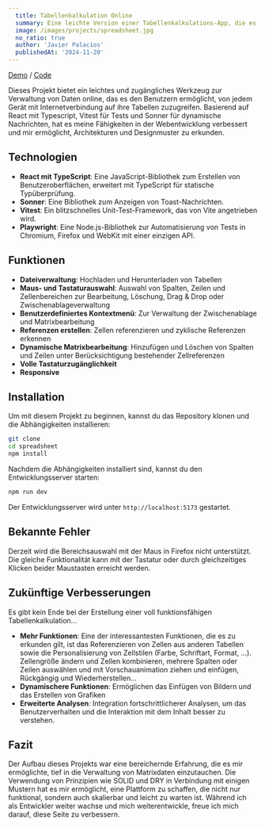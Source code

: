 ```yaml
---
  title: Tabellenkalkulation Online
  summary: Eine leichte Version einer Tabellenkalkulations-App, die es Benutzern ermöglicht, Tabellen online zu erstellen, zu bearbeiten und zu teilen.
  image: /images/projects/spreadsheet.jpg
  no_ratio: true
  author: 'Javier Palacios'
  publishedAt: '2024-11-20'
---
```


[Demo](https://helkyar-spreadsheet.vercel.app/) /
[Code](https://github.com/helkyar/spreadsheet)

Dieses Projekt bietet ein leichtes und zugängliches Werkzeug zur Verwaltung von
Daten online, das es den Benutzern ermöglicht, von jedem Gerät mit
Internetverbindung auf ihre Tabellen zuzugreifen. Basierend auf React mit
Typescript, Vitest für Tests und Sonner für dynamische Nachrichten, hat es meine
Fähigkeiten in der Webentwicklung verbessert und mir ermöglicht, Architekturen
und Designmuster zu erkunden.

## Technologien

- **React mit TypeScript**: Eine JavaScript-Bibliothek zum Erstellen von Benutzeroberflächen, erweitert mit TypeScript für statische Typüberprüfung.
- **Sonner**: Eine Bibliothek zum Anzeigen von Toast-Nachrichten.
- **Vitest**: Ein blitzschnelles Unit-Test-Framework, das von Vite angetrieben wird.
- **Playwright**: Eine Node.js-Bibliothek zur Automatisierung von Tests in Chromium, Firefox und WebKit mit einer einzigen API.

## Funktionen

- **Dateiverwaltung**: Hochladen und Herunterladen von Tabellen
- **Maus- und Tastaturauswahl**: Auswahl von Spalten, Zeilen und Zellenbereichen
  zur Bearbeitung, Löschung, Drag & Drop oder Zwischenablageverwaltung
- **Benutzerdefiniertes Kontextmenü**: Zur Verwaltung der Zwischenablage und
  Matrixbearbeitung
- **Referenzen erstellen**: Zellen referenzieren und zyklische Referenzen
  erkennen
- **Dynamische Matrixbearbeitung**: Hinzufügen und Löschen von Spalten und
  Zeilen unter Berücksichtigung bestehender Zellreferenzen
- **Volle Tastaturzugänglichkeit**
- **Responsive**

## Installation

Um mit diesem Projekt zu beginnen, kannst du das Repository klonen und die
Abhängigkeiten installieren:

```bash
git clone
cd spreadsheet
npm install
```

Nachdem die Abhängigkeiten installiert sind, kannst du den Entwicklungsserver
starten:

```bash
npm run dev
```

Der Entwicklungsserver wird unter `http://localhost:5173` gestartet.

## Bekannte Fehler

Derzeit wird die Bereichsauswahl mit der Maus in Firefox nicht unterstützt. Die
gleiche Funktionalität kann mit der Tastatur oder durch gleichzeitiges Klicken
beider Maustasten erreicht werden.

## Zukünftige Verbesserungen

Es gibt kein Ende bei der Erstellung einer voll funktionsfähigen
Tabellenkalkulation...

- **Mehr Funktionen**: Eine der interessantesten Funktionen, die es zu erkunden
  gilt, ist das Referenzieren von Zellen aus anderen Tabellen sowie die
  Personalisierung von Zellstilen (Farbe, Schriftart, Format, ...). Zellengröße
  ändern und Zellen kombinieren, mehrere Spalten oder Zeilen auswählen und mit
  Vorschauanimation ziehen und einfügen, Rückgängig und Wiederherstellen...
- **Dynamischere Funktionen**: Ermöglichen das Einfügen von Bildern und das
  Erstellen von Grafiken
- **Erweiterte Analysen**: Integration fortschrittlicherer Analysen, um das
  Benutzerverhalten und die Interaktion mit dem Inhalt besser zu verstehen.

## Fazit

Der Aufbau dieses Projekts war eine bereichernde Erfahrung, die es mir
ermöglichte, tief in die Verwaltung von Matrixdaten einzutauchen. Die Verwendung
von Prinzipien wie SOLID und DRY in Verbindung mit einigen Mustern hat es mir
ermöglicht, eine Plattform zu schaffen, die nicht nur funktional, sondern auch
skalierbar und leicht zu warten ist. Während ich als Entwickler weiter wachse
und mich weiterentwickle, freue ich mich darauf, diese Seite zu verbessern.
